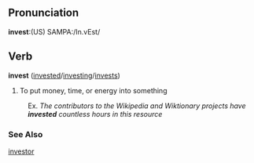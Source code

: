 ==Pronunciation==
'''invest''':(US) SAMPA:/In.vEst/

==Verb==
'''invest''' ([[invested]]/[[investing]]/[[invests]])

# To put money, time, or energy into something
:Ex. <i>The contributors to the Wikipedia and Wiktionary projects have <b>invested</b> countless hours in this resource</i>

===See Also===
[[investor]]